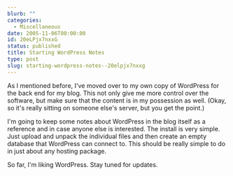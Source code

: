 ```yaml
---
blurb: ""
categories:
  - Miscellaneous
date: 2005-11-06T00:00:00
id: 20eLPjx7nxxG
status: published
title: Starting WordPress Notes
type: post
slug: starting-wordpress-notes--20elpjx7nxxg
---
```


As I mentioned before, I've moved over to my own copy of WordPress for the back end for my blog. This not only give me more control over the software, but make sure that the content is in my possession as well. (Okay, so it's really sitting on someone else's server, but you get the point.) 

I'm going to keep some notes about WordPress in the blog itself as a reference and in case anyone else is interested. The install is very simple. Just upload and unpack the individual files and then create an empty database that WordPress can connect to. This should be really simple to do in just about any hosting package. 

So far, I'm liking WordPress. Stay tuned for updates.
